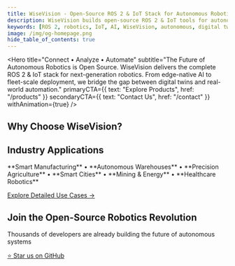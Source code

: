 ```yaml
---
title: WiseVision - Open-Source ROS 2 & IoT Stack for Autonomous Robotics
description: WiseVision builds open-source ROS 2 & IoT tools for autonomous robotics. Connect, analyze, and automate with our edge-native AI platform and Model Context Protocol.
keywords: [ROS 2, robotics, IoT, AI, WiseVision, autonomous, digital twin, LoRaWAN, Model Context Protocol, MCP, fleet management]
image: /img/og-homepage.png
hide_table_of_contents: true
---
```



<head>
  <meta property="og:title" content="WiseVision - Open-Source ROS 2 & IoT Stack for Autonomous Robotics" />
  <meta property="og:description" content="Connect, analyze, and automate with our edge-native AI platform. The future of autonomous robotics is open source." />
  <meta property="og:url" content="https://wisevision.tech/" />
  <meta property="og:image" content="https://wisevision.tech/img/og-homepage.png" />
  
  <meta name="twitter:title" content="WiseVision - Open-Source ROS 2 & IoT Stack" />
  <meta name="twitter:description" content="Connect, analyze, and automate with our edge-native AI platform. The future of autonomous robotics is open source." />
  <meta name="twitter:image" content="https://wisevision.tech/img/og-homepage.png" />
  
  <script type="application/ld+json">
    {JSON.stringify({
      "@context": "https://schema.org",
      "@type": "WebPage",
      "name": "WiseVision - Open-Source ROS 2 & IoT Stack",
      "description": "WiseVision builds open-source ROS 2 & IoT tools for autonomous robotics. Connect, analyze, and automate with our edge-native AI platform.",
      "url": "https://wisevision.tech/",
      "mainEntity": {
        "@type": "SoftwareApplication",
        "name": "WiseVision Model Context Protocol",
        "applicationCategory": "DeveloperApplication",
        "offers": [
          {
            "@type": "Offer",
            "name": "Community Edition",
            "price": "0",
            "priceCurrency": "USD",
            "availability": "https://schema.org/InStock"
          },
          {
            "@type": "Offer",
            "name": "MCP ROS 2 Pro",
            "availability": "https://schema.org/InStock",
            "url": "https://app.easy.tools/ec/wisevision/wisevision-mcp-ros-2-pro"
          }
        ]
      },
      "breadcrumb": {
        "@type": "BreadcrumbList",
        "itemListElement": [
          {
            "@type": "ListItem",
            "position": 1,
            "name": "Home",
            "item": "https://wisevision.tech/"
          }
        ]
      }
    })}
  </script>
</head>

<ThreeAnimation />

<Hero 
  title="Connect • Analyze • Automate"
  subtitle="The Future of Autonomous Robotics is Open Source. WiseVision delivers the complete ROS 2 & IoT stack for next-generation robotics. From edge-native AI to fleet-scale deployment, we bridge the gap between digital twins and real-world automation."
  primaryCTA={{
    text: "Explore Products",
    href: "/products"
  }}
  secondaryCTA={{
    text: "Contact Us",
    href: "/contact"
  }}
  withAnimation={true}
/>

<Section>

## Why Choose WiseVision?

<div className="feature-grid">
  <FeatureCard 
    icon="🔗"
    title="Real-time Digital Twins"
    description="Mirror your physical systems with millisecond precision. Our O3DE integration creates living digital representations that evolve with your robotics fleet."
  />
  
  <FeatureCard 
    icon="🤖"
    title="Edge-native AI with ROS 2"
    description="Deploy intelligent decision-making directly on your robots. No cloud dependency, no latency—just pure autonomous capability powered by modern AI agents."
  />
  
  <FeatureCard 
    icon="📡"
    title="LoRaWAN/5G/Edge Connectivity"
    description="Connect everything, everywhere. Our IoT bridges span LoRaWAN, 5G, and edge computing to create seamless data flows across your entire operation."
  />
  
  <FeatureCard 
    icon="⚡"
    title="Modular Deployment"
    description="Cloud, on-premises, or hybrid—deploy exactly how you need. Scale from single robots to enterprise fleets without architectural changes."
  />
  
  <FeatureCard 
    icon="🚀"
    title="Fleet-scale Robotics Integration"
    description="Orchestrate thousands of autonomous systems as one. Our platform handles coordination, monitoring, and optimization across your entire robotics ecosystem."
  />
  
  <FeatureCard 
    icon="📊"
    title="Mission-Critical Reliability"
    description="Built for production environments where downtime isn't an option. Enterprise-grade monitoring, logging, and failover capabilities included."
  />
</div>

</Section>

<Section background="alt">

## Industry Applications

<div style={{textAlign: 'center', marginBottom: '2rem'}}>
  <p style={{fontSize: '1.125rem', color: 'var(--ifm-color-content-secondary)'}}>
    **Smart Manufacturing** • **Autonomous Warehouses** • **Precision Agriculture** • **Smart Cities** • **Mining & Energy** • **Healthcare Robotics**
  </p>
</div>

<div style={{textAlign: 'center'}}>
  <a href="/use-cases" className="button button--primary">
    Explore Detailed Use Cases →
  </a>
</div>

</Section>

<Section>

<div style={{textAlign: 'center', padding: '2rem 0'}}>
  <h2 className="gradient-text">Join the Open-Source Robotics Revolution</h2>
  <p style={{fontSize: '1.125rem', marginBottom: '1.5rem', color: 'var(--ifm-color-content-secondary)'}}>
    Thousands of developers are already building the future of autonomous systems
  </p>
  <a href="https://github.com/wise-vision" className="button button--outline">
    ⭐ Star us on GitHub
  </a>
</div>

</Section>
